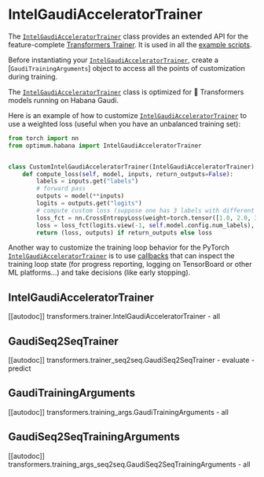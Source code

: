 <!---
Copyright 2022 The HuggingFace Team. All rights reserved.

Licensed under the Apache License, Version 2.0 (the "License");
you may not use this file except in compliance with the License.
You may obtain a copy of the License at

    http://www.apache.org/licenses/LICENSE-2.0

Unless required by applicable law or agreed to in writing, software
distributed under the License is distributed on an "AS IS" BASIS,
WITHOUT WARRANTIES OR CONDITIONS OF ANY KIND, either express or implied.
See the License for the specific language governing permissions and
limitations under the License.
-->

# IntelGaudiAcceleratorTrainer

The [`IntelGaudiAcceleratorTrainer`](https://huggingface.co/docs/optimum/habana/package_reference/trainer#optimum.habana.IntelGaudiAcceleratorTrainer) class provides an extended API for the feature-complete [Transformers Trainer](https://huggingface.co/docs/transformers/main_classes/trainer). It is used in all the [example scripts](https://github.com/huggingface/optimum-habana/tree/main/examples).

Before instantiating your [`IntelGaudiAcceleratorTrainer`](https://huggingface.co/docs/optimum/habana/package_reference/trainer#optimum.habana.IntelGaudiAcceleratorTrainer), create a [`GaudiTrainingArguments`] object to access all the points of customization during training.

<Tip warning={true}>

The [`IntelGaudiAcceleratorTrainer`](https://huggingface.co/docs/optimum/habana/package_reference/trainer#optimum.habana.IntelGaudiAcceleratorTrainer) class is optimized for 🤗 Transformers models running on Habana Gaudi.

</Tip>

Here is an example of how to customize [`IntelGaudiAcceleratorTrainer`](https://huggingface.co/docs/optimum/habana/package_reference/trainer#optimum.habana.IntelGaudiAcceleratorTrainer) to use a weighted loss (useful when you have an unbalanced training set):

```python
from torch import nn
from optimum.habana import IntelGaudiAcceleratorTrainer


class CustomIntelGaudiAcceleratorTrainer(IntelGaudiAcceleratorTrainer):
    def compute_loss(self, model, inputs, return_outputs=False):
        labels = inputs.get("labels")
        # forward pass
        outputs = model(**inputs)
        logits = outputs.get("logits")
        # compute custom loss (suppose one has 3 labels with different weights)
        loss_fct = nn.CrossEntropyLoss(weight=torch.tensor([1.0, 2.0, 3.0]))
        loss = loss_fct(logits.view(-1, self.model.config.num_labels), labels.view(-1))
        return (loss, outputs) if return_outputs else loss
```

Another way to customize the training loop behavior for the PyTorch [`IntelGaudiAcceleratorTrainer`](https://huggingface.co/docs/optimum/habana/package_reference/trainer#optimum.habana.IntelGaudiAcceleratorTrainer) is to use [callbacks](https://huggingface.co/docs/transformers/main_classes/callback) that can inspect the training loop state (for progress reporting, logging on TensorBoard or other ML platforms...) and take decisions (like early stopping).

## IntelGaudiAcceleratorTrainer

[[autodoc]] transformers.trainer.IntelGaudiAcceleratorTrainer
    - all

## GaudiSeq2SeqTrainer

[[autodoc]] transformers.trainer_seq2seq.GaudiSeq2SeqTrainer
    - evaluate
    - predict

## GaudiTrainingArguments

[[autodoc]] transformers.training_args.GaudiTrainingArguments
    - all

## GaudiSeq2SeqTrainingArguments

[[autodoc]] transformers.training_args_seq2seq.GaudiSeq2SeqTrainingArguments
    - all
